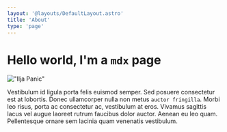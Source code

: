 ```yaml
---
layout: '@layouts/DefaultLayout.astro'
title: 'About'
type: 'page'
---
```


# Hello world, I'm a `mdx` page

!["Ilja Panic"](../images/iljapanic.jpg)

Vestibulum id ligula porta felis euismod semper. Sed posuere consectetur est at lobortis. Donec ullamcorper nulla non metus `auctor fringilla`. Morbi leo risus, porta ac consectetur ac, vestibulum at eros. Vivamus sagittis lacus vel augue laoreet rutrum faucibus dolor auctor. Aenean eu leo quam. Pellentesque ornare sem lacinia quam venenatis vestibulum.
